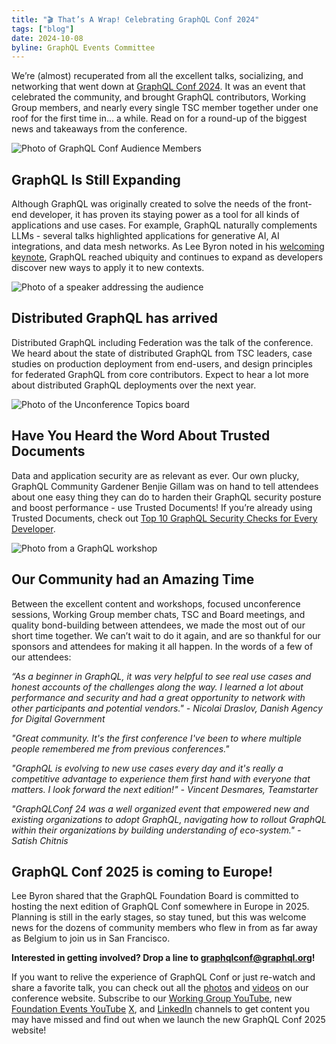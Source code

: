 ```yaml
---
title: "🎬 That’s A Wrap! Celebrating GraphQL Conf 2024"
tags: ["blog"]
date: 2024-10-08
byline: GraphQL Events Committee
---
```


We’re (almost) recuperated from all the excellent talks, socializing, and networking that went down at [GraphQL Conf 2024](https://graphql.org/conf/2024/). It was an event that celebrated the community, and brought GraphQL contributors, Working Group members, and nearly every single TSC member together under one roof for the first time in… a while. Read on for a round-up of the biggest news and takeaways from the conference.

![Photo of GraphQL Conf Audience Members](./audience.jpg)

## GraphQL Is Still Expanding
Although GraphQL was originally created to solve the needs of the front-end developer, it has proven its staying power as a tool for all kinds of applications and use cases. For example, GraphQL naturally complements LLMs - several talks highlighted applications for generative AI, AI integrations, and data mesh networks. As Lee Byron noted in his [welcoming keynote](https://youtu.be/ZJHSCyZCup4), GraphQL reached ubiquity and continues to expand as developers discover new ways to apply it to new contexts. 

![Photo of a speaker addressing the audience](./speaker.jpg)

## Distributed GraphQL has arrived
Distributed GraphQL including Federation was the talk of the conference. We heard about the state of distributed GraphQL from TSC leaders, case studies on production deployment from end-users, and design principles for federated GraphQL from core contributors. Expect to hear a lot more about distributed GraphQL deployments over the next year. 

![Photo of the Unconference Topics board](./unconf.jpg)

## Have You Heard the Word About Trusted Documents
Data and application security are as relevant as ever. Our own plucky, GraphQL Community Gardener Benjie Gillam was on hand to tell attendees about one easy thing they can do to harden their GraphQL security posture and boost performance - use Trusted Documents! If you’re already using Trusted Documents, check out [Top 10 GraphQL Security Checks for Every Developer](https://youtu.be/fA81OFu9BVY).

![Photo from a GraphQL workshop](./workshop.jpg)

## Our Community had an Amazing Time 
Between the excellent content and workshops, focused unconference sessions, Working Group member chats, TSC and Board meetings, and quality bond-building between attendees, we made the most out of our short time together. We can’t wait to do it again, and are so thankful for our sponsors and attendees for making it all happen. In the words of a few of our attendees:

*“As a beginner in GraphQL, it was very helpful to see real use cases and honest accounts of the challenges along the way. I learned a lot about performance and security and had a great opportunity to network with other participants and potential vendors." - Nicolai Draslov, Danish Agency for Digital Government* 

*"Great community. It's the first conference I've been to where multiple people remembered me from previous conferences."*

*"GraphQL is evolving to new use cases every day and it's really a competitive advantage to experience them first hand with everyone that matters. I look forward the next edition!" - Vincent Desmares, Teamstarter*

*"GraphQLConf 24 was a well organized event that empowered new and existing organizations to adopt GraphQL, navigating how to rollout GraphQL within their organizations by building understanding of eco-system." - Satish Chitnis* 

## GraphQL Conf 2025 is coming to Europe!
Lee Byron shared that the GraphQL Foundation Board is committed to hosting the next edition of GraphQL Conf somewhere in Europe in 2025. Planning is still in the early stages, so stay tuned, but this was welcome news for the dozens of community members who flew in from as far away as Belgium to join us in San Francisco.

**Interested in getting involved? Drop a line to graphqlconf@graphql.org!**

If you want to relive the experience of GraphQL Conf or just re-watch and share a favorite talk, you can check out all the [photos](https://www.flickr.com/photos/linuxfoundation/albums/72177720320386221/) and [videos](https://graphql.org/conf/2024/schedule/) on our conference website. Subscribe to our [Working Group YouTube](https://www.youtube.com/@GraphQLFoundation), new [Foundation Events YouTube](https://www.youtube.com/@GraphQLFoundationTalks) [X](https://twitter.com/graphql), and [LinkedIn](https://www.linkedin.com/company/graphql-foundation/) channels to get content you may have missed and find out when we launch the new GraphQL Conf 2025 website!
